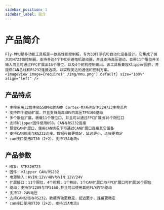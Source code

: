 ```yaml
---
sidebar_position: 1
sidebar_label: 简介
---
```





# 产品简介

    Fly-MMU是多功能工具板是一款高性能控制板，专为3D打印机和自动化设备设计。它集成了强大的H723微控制器，支持多达4个TMC步进电机驱动器，并且支持高压驱动，自带11个限位开关输入而且可通过FPC扩展出16个限位，以及4个舵机控制输出。该工具板兼容Klipper固件，并提供CAN总线和RS232连接选项，以实现灵活的通信和控制方案。
    <ImageView image={require('./img/mmu.png').default} size="100%" align="left" />

## 产品特点

    * 主控采用32位主频550MHz的ARM Cortex-M7系列STM32H723主控芯片
    * 支持四个驱动扩展，并且支持最高48V的高压TP5160驱动
    * 多个限位扩展，板载11个限位口，并且可以通过FPC扩展出16个限位口
    * 支持klipper固件使用USB，CAN与RS232连接
    * 预留CAN扩展口，使用CAN情况下可通过CAN扩展口连接其它设备
    * 支持CAN总线与RS232连接，数据传输更稳定，延迟更小，连接更稳定
    * can接口使用XT30（2+2），支持15A电流s

## 产品参数

    * MCU: STM32H723
    * 固件: Klipper CAN/RS232
    * 电源输入：HVIN:12V/48V与VIN:12V/24V
    * 扩展接口：11个限位，4个舵机，1个RGB，1个CAN扩展口与FPC扩展口可扩展16个限位
    * 驱动：支持TP2209与TP5160,并且可以使用其他FLY的TP驱动
    * 支持12-24V电压
    * 支持CAN总线与RS232，数据传输更稳定，延迟更小，连接更稳定
    * can接口使用XT30（2+2），支持15A电流s